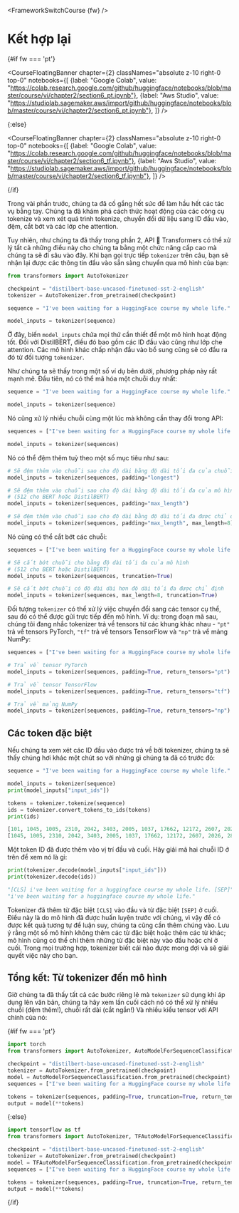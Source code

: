 <FrameworkSwitchCourse {fw} />

# Kết hợp lại

{#if fw === 'pt'}

<CourseFloatingBanner chapter={2}
  classNames="absolute z-10 right-0 top-0"
  notebooks={[
    {label: "Google Colab", value: "https://colab.research.google.com/github/huggingface/notebooks/blob/master/course/vi/chapter2/section6_pt.ipynb"},
    {label: "Aws Studio", value: "https://studiolab.sagemaker.aws/import/github/huggingface/notebooks/blob/master/course/vi/chapter2/section6_pt.ipynb"},
]} />

{:else}

<CourseFloatingBanner chapter={2}
  classNames="absolute z-10 right-0 top-0"
  notebooks={[
    {label: "Google Colab", value: "https://colab.research.google.com/github/huggingface/notebooks/blob/master/course/vi/chapter2/section6_tf.ipynb"},
    {label: "Aws Studio", value: "https://studiolab.sagemaker.aws/import/github/huggingface/notebooks/blob/master/course/vi/chapter2/section6_tf.ipynb"},
]} />

{/if}

Trong vài phần trước, chúng ta đã cố gắng hết sức để làm hầu hết các tác vụ bằng tay. Chúng ta đã khám phá cách thức hoạt động của các công cụ tokenize và xem xét quá trình tokenize, chuyển đổi dữ liệu sang ID đầu vào, đệm, cắt bớt và các lớp che attention.

Tuy nhiên, như chúng ta đã thấy trong phần 2, API 🤗 Transformers có thể xử lý tất cả những điều này cho chúng ta bằng một chức năng cấp cao mà chúng ta sẽ đi sâu vào đây. Khi bạn gọi trực tiếp `tokenizer` trên câu, bạn sẽ nhận lại được các thông tin đầu vào sẵn sàng chuyển qua mô hình của bạn:

```py
from transformers import AutoTokenizer

checkpoint = "distilbert-base-uncased-finetuned-sst-2-english"
tokenizer = AutoTokenizer.from_pretrained(checkpoint)

sequence = "I've been waiting for a HuggingFace course my whole life."

model_inputs = tokenizer(sequence)
```

Ở đây, biến `model_inputs` chứa mọi thứ cần thiết để một mô hình hoạt động tốt. Đối với DistilBERT, điều đó bao gồm các ID đầu vào cũng như lớp che attention. Các mô hình khác chấp nhận đầu vào bổ sung cũng sẽ có đầu ra đó từ đối tượng `tokenizer`.

Như chúng ta sẽ thấy trong một số ví dụ bên dưới, phương pháp này rất mạnh mẽ. Đầu tiên, nó có thể mã hóa một chuỗi duy nhất:

```py
sequence = "I've been waiting for a HuggingFace course my whole life."

model_inputs = tokenizer(sequence)
```

Nó cũng xử lý nhiều chuỗi cùng một lúc mà không cần thay đổi trong API:

```py
sequences = ["I've been waiting for a HuggingFace course my whole life.", "So have I!"]

model_inputs = tokenizer(sequences)
```

Nó có thể đệm thêm tuỳ theo một số mục tiêu như sau:

```py
# Sẽ đệm thêm vào chuỗi sao cho độ dài bằng độ dài tối đa của chuỗi
model_inputs = tokenizer(sequences, padding="longest")

# Sẽ đệm thêm vào chuỗi sao cho độ dài bằng độ dài tối đa của mô hình
# (512 cho BERT hoặc DistilBERT)
model_inputs = tokenizer(sequences, padding="max_length")

# Sẽ đệm thêm vào chuỗi sao cho độ dài bằng độ dài tối đa được chỉ định
model_inputs = tokenizer(sequences, padding="max_length", max_length=8)
```

Nó cũng có thể cắt bớt các chuỗi:

```py
sequences = ["I've been waiting for a HuggingFace course my whole life.", "So have I!"]

# Sẽ cắt bớt chuỗi cho bằng độ dài tối đa của mô hình
# (512 cho BERT hoặc DistilBERT)
model_inputs = tokenizer(sequences, truncation=True)

# Sẽ cắt bớt chuỗi có độ dài dài hơn độ dài tối đa được chỉ định
model_inputs = tokenizer(sequences, max_length=8, truncation=True)
```

Đối tượng `tokenizer` có thể xử lý việc chuyển đổi sang các tensor cụ thể, sau đó có thể được gửi trực tiếp đến mô hình. Ví dụ: trong đoạn mã sau, chúng tôi đang nhắc tokenizer trả về tensors từ các khung khác nhau - `"pt"` trả về tensors PyTorch, `"tf"` trả về tensors TensorFlow và `"np"` trả về mảng NumPy:

```py
sequences = ["I've been waiting for a HuggingFace course my whole life.", "So have I!"]

# Trả về tensor PyTorch
model_inputs = tokenizer(sequences, padding=True, return_tensors="pt")

# Trả về tensor TensorFlow
model_inputs = tokenizer(sequences, padding=True, return_tensors="tf")

# Trả về mảng NumPy
model_inputs = tokenizer(sequences, padding=True, return_tensors="np")
```

## Các token đặc biệt

Nếu chúng ta xem xét các ID đầu vào được trả về bởi tokenizer, chúng ta sẽ thấy chúng hơi khác một chút so với những gì chúng ta đã có trước đó:

```py
sequence = "I've been waiting for a HuggingFace course my whole life."

model_inputs = tokenizer(sequence)
print(model_inputs["input_ids"])

tokens = tokenizer.tokenize(sequence)
ids = tokenizer.convert_tokens_to_ids(tokens)
print(ids)
```

```python out
[101, 1045, 1005, 2310, 2042, 3403, 2005, 1037, 17662, 12172, 2607, 2026, 2878, 2166, 1012, 102]
[1045, 1005, 2310, 2042, 3403, 2005, 1037, 17662, 12172, 2607, 2026, 2878, 2166, 1012]
```

Một token ID đã được thêm vào vị trí đầu và cuối. Hãy giải mã hai chuỗi ID ở trên để xem nó là gì:


```py
print(tokenizer.decode(model_inputs["input_ids"]))
print(tokenizer.decode(ids))
```

```python out
"[CLS] i've been waiting for a huggingface course my whole life. [SEP]"
"i've been waiting for a huggingface course my whole life."
```

Tokenizer đã thêm từ đặc biệt `[CLS]` vào đầu và từ đặc biệt `[SEP]` ở cuối. Điều này là do mô hình đã được huấn luyện trước với chúng, vì vậy để có được kết quả tương tự để luận suy, chúng ta cũng cần thêm chúng vào. Lưu ý rằng một số mô hình không thêm các từ đặc biệt hoặc thêm các từ khác; mô hình cũng có thể chỉ thêm những từ đặc biệt này vào đầu hoặc chỉ ở cuối. Trong mọi trường hợp, tokenizer biết cái nào được mong đợi và sẽ giải quyết việc này cho bạn.

## Tổng kết: Từ tokenizer đến mô hình

Giờ chúng ta đã thấy tất cả các bước riêng lẻ mà `tokenizer` sử dụng khi áp dụng lên văn bản, chúng ta hãy xem lần cuối cách nó có thể xử lý nhiều chuỗi (đệm thêm!), chuỗi rất dài (cắt ngắn!) Và nhiều kiểu tensor với API chính của nó:

{#if fw === 'pt'}
```py
import torch
from transformers import AutoTokenizer, AutoModelForSequenceClassification

checkpoint = "distilbert-base-uncased-finetuned-sst-2-english"
tokenizer = AutoTokenizer.from_pretrained(checkpoint)
model = AutoModelForSequenceClassification.from_pretrained(checkpoint)
sequences = ["I've been waiting for a HuggingFace course my whole life.", "So have I!"]

tokens = tokenizer(sequences, padding=True, truncation=True, return_tensors="pt")
output = model(**tokens)
```
{:else}
```py
import tensorflow as tf
from transformers import AutoTokenizer, TFAutoModelForSequenceClassification

checkpoint = "distilbert-base-uncased-finetuned-sst-2-english"
tokenizer = AutoTokenizer.from_pretrained(checkpoint)
model = TFAutoModelForSequenceClassification.from_pretrained(checkpoint)
sequences = ["I've been waiting for a HuggingFace course my whole life.", "So have I!"]

tokens = tokenizer(sequences, padding=True, truncation=True, return_tensors="tf")
output = model(**tokens)
```
{/if}
